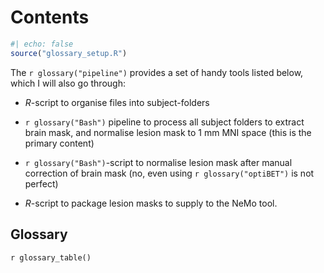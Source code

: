 # Contents

```r
#| echo: false
source("glossary_setup.R")
```

The `r glossary("pipeline")` provides a set of handy tools listed below, which I will also go through:

-   *R*-script to organise files into subject-folders

-   `r glossary("Bash")` pipeline to process all subject folders to extract brain mask, and normalise lesion mask to 1 mm MNI space (this is the primary content)

-   `r glossary("Bash")`-script to normalise lesion mask after manual correction of brain mask (no, even using `r glossary("optiBET")` is not perfect)

-   *R*-script to package lesion masks to supply to the NeMo tool.

## Glossary

`r glossary_table()`